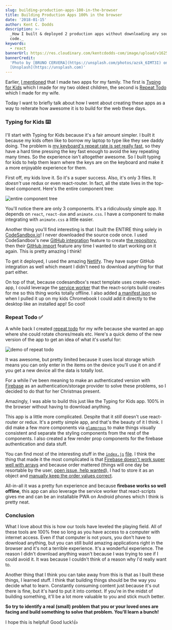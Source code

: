 ```yaml
---
slug: building-production-apps-100-in-the-browser
title: Building Production Apps 100% in the browser
date: '2018-01-15'
author: Kent C. Dodds
description: >-
  _How I built & deployed 2 production apps without downloading any source
  code._
keywords:
  - react
bannerUrl: https://res.cloudinary.com/kentcdodds-com/image/upload/v1625032559/kentcdodds.com/content/blog/building-production-apps-100-in-the-browser/banner.jpg
bannerCredit:
  'Photo by [BRUNO CERVERA](https://unsplash.com/photos/azsk_6IMT3I) on
  [Unsplash](https://unsplash.com)'
---
```


Earlier, [I mentioned](/blog/merry-christmas) that I made two apps for my
family. The first is [Typing for Kids](https://typing-for-kids.netlify.com)
which I made for my two oldest children, the second is
[Repeat Todo](https://repeat-todo.com) which I made for my wife.

Today I want to briefly talk about how I went about creating these apps as a way
to reiterate how awesome it is to build for the web these days.

### Typing for Kids ⌨️

I'll start with Typing for Kids because it's a fair amount simpler. I built it
because my kids often like to borrow my laptop to type like they see daddy
doing. The problem is
[my keyboard's repeat rate is set really fast](https://apple.stackexchange.com/questions/10467/how-to-increase-keyboard-key-repeat-rate-on-os-x),
so they have a hard time pressing the key fast enough to avoid the key repeating
many times. So the experience isn't altogether awesome. So I built typing for
kids to help them learn where the keys are on the keyboard and make it a more
enjoyable experience for them.

First off, my kids love it. So it's a super success. Also, it's only 3 files. It
_doesn't_ use redux or even react-router. In fact, all the state lives in the
top-level component. Here's the entire component tree:

![entire component tree](https://res.cloudinary.com/kentcdodds-com/image/upload/v1625032558/kentcdodds.com/content/blog/building-production-apps-100-in-the-browser/0.png)

You'll notice there are only 3 components. It's a ridiculously simple app. It
depends on `react`, `react-dom` and `animate.css`. I have a component to make
integrating with `animate.css` a little easier.

Another thing you'll find interesting is that I built the ENTIRE thing solely in
[CodeSandbox.io](http://codesandbox.io)! I never downloaded the source code
once. I used CodeSandbox's new
[GitHub integration](https://hackernoon.com/announcing-codesandbox-2-0-938cff3a0fcb)
feature to create
[the repository](https://github.com/kentcdodds/typing-for-kids), then their
[GitHub import](https://codesandbox.io/s/github) feature any time I wanted to
start working on it again. This is pretty amazing I think!

To get it deployed, I used the amazing [Netlify](https://netlify.com). They have
super GitHub integration as well which meant I didn't need to download anything
for that part either.

On top of that, because codesandbox's react template uses create-react-app, I
could leverage the
[service worker](https://github.com/facebook/create-react-app/blob/master/packages/react-scripts/template/README.md#making-a-progressive-web-app)
that the react-scripts build creates for me so this thing works totally offline.
I also added
[a manifest.json](https://github.com/kentcdodds/typing-for-kids/blob/7a8ff3fd0580258493b0963739dffbe596141277/public/manifest.json)
so when I pulled it up on my kids Chromebook I could add it directly to the
desktop like an installed app! So cool!

### Repeat Todo ✅

A while back I created [repeat todo](https://repeat-todo.surge.sh) for my wife
because she wanted an app where she could rotate chores/meals etc. Here's a
quick demo of the new version of the app to get an idea of what it's useful for:

![demo of repeat todo](https://res.cloudinary.com/kentcdodds-com/image/upload/v1625032559/kentcdodds.com/content/blog/building-production-apps-100-in-the-browser/1.gif)

It was awesome, but pretty limited because it uses local storage which means you
can only enter in the items on the device you'll use it on and if you get a new
device all the data is totally lost.

For a while I've been meaning to make an authenticated version with
[Firebase](https://firebase.google.com) as an authentication/storage provider to
solve these problems, so I decided to do that for her Christmas present.

Amazingly, I was able to build this just like the Typing for Kids app. 100% in
the browser without having to download anything.

This app is a little more complicated. Despite that it _still_ doesn't use
react-router or redux. It's a pretty simple app, and that's the beauty of it I
think. I did make a few more components via
[`glamorous`](https://glamorous.rocks) to make things visually consistent and
separate the styling components from the rest of the components. I also created
a few render prop components for the firebase authentication and data stuff.

You can find most of the interesting stuff in the
[`index.js`](https://github.com/kentcdodds/repeat-todo-v2/blob/master/src/index.js)
[file](https://github.com/kentcdodds/repeat-todo-v2/blob/master/src/index.js). I
think the thing that made it the most complicated is that
[Firebase doesn't work super well with arrays](https://firebase.googleblog.com/2014/04/best-practices-arrays-in-firebase.html)
and because order mattered (things will one day be resortable by the user,
[open issue, help wanted](https://github.com/kentcdodds/repeat-todo-v2/issues/2)),
I had to store it as an object and
[manually keep the order values correct](https://github.com/kentcdodds/repeat-todo-v2/blob/66e27104ba551f2637210347bab8ec06bdb90c47/src/index.js#L308-L337).

All-in-all it was a pretty fun experience and because **firebase works so well
offline**, this app can also leverage the service worker that react-scripts
gives me and can be an installable PWA on Android phones which I think is pretty
neat.

### Conclusion

What I love about this is how our tools have leveled the playing field. All of
these tools are 100% free so long as you have access to a computer with internet
access. Even if that computer is not yours, you don't have to download anything,
but you can still build amazing applications right in the browser and it's not a
terrible experience. It's a wonderful experience. The reason I didn't download
anything wasn't because I was trying to see if I could avoid it. It was because
I couldn't think of a reason why I'd really want to.

Another thing that I think you can take away from this is that as I built these
things, I learned stuff. I think that building things should be the way you
decide what to learn. Constantly consuming content just because it's out there
is fine, but it's hard to put it into context. If you're in the midst of
building something, it'll be a lot more valuable to you and stick much better.

**So try to identify a real (small) problem that you or your loved ones are
facing and build something to solve that problem. You'll learn a bunch!**

I hope this is helpful! Good luck!👍
